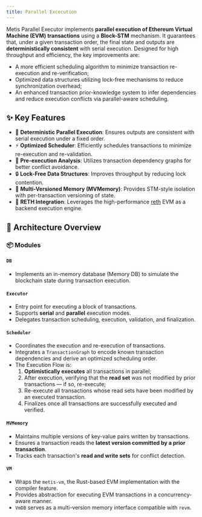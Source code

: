 ```yaml
---
title: Parallel Excecution
---
```


Metis Parallel Executor implements **parallel execution of Ethereum Virtual Machine (EVM) transactions** using a **Block-STM** mechanism. It guarantees that, under a given transaction order, the final state and outputs are **deterministically consistent** with serial execution. Designed for high throughput and efficiency, the key improvements are:

- A more efficient scheduling algorithm to minimize transaction re-execution and re-verification;
- Optimized data structures utilizing lock-free mechanisms to reduce synchronization overhead;
- An enhanced transaction prior-knowledge system to infer dependencies and reduce execution conflicts via parallel-aware scheduling.

## ✨ Key Features

- 🔄 **Deterministic Parallel Execution**: Ensures outputs are consistent with serial execution under a fixed order.
- ⚡ **Optimized Scheduler**: Efficiently schedules transactions to minimize re-execution and re-validation.
- 🧠 **Pre-execution Analysis**: Utilizes transaction dependency graphs for better conflict avoidance.
- 🔒 **Lock-Free Data Structures**: Improves throughput by reducing lock contention.
- 🧬 **Multi-Versioned Memory (MVMemory)**: Provides STM-style isolation with per-transaction versioning of state.
- 🔧 **RETH Integration**: Leverages the high-performance [reth](https://github.com/paradigmxyz/reth) EVM as a backend execution engine.

## 🧱 Architecture Overview

### 📦 Modules

#### `DB`

- Implements an in-memory database (Memory DB) to simulate the blockchain state during transaction execution.

#### `Executor`

- Entry point for executing a block of transactions.
- Supports **serial** and **parallel** execution modes.
- Delegates transaction scheduling, execution, validation, and finalization.

#### `Scheduler`

- Coordinates the execution and re-execution of transactions.
- Integrates a `TransactionGraph` to encode known transaction dependencies and derive an optimized scheduling order.
- The Execution Flow is:
  1. **Optimistically executes** all transactions in parallel;
  2. After execution, verifying that the **read set** was not modified by prior transactions — if so, re-execute;
  3. Re-execute all transactions whose read sets have been modified by an executed transaction.
  4. Finalizes once all transactions are successfully executed and verified.

#### `MVMemory`

- Maintains multiple versions of key-value pairs written by transactions.
- Ensures a transaction reads the **latest version committed by a prior transaction**.
- Tracks each transaction's **read and write sets** for conflict detection.

#### `VM`

- Wraps the `metis-vm`, the Rust-based EVM implementation with the compiler feature.
- Provides abstraction for executing EVM transactions in a concurrency-aware manner.
- `VmDB` serves as a multi-version memory interface compatible with `revm`.
